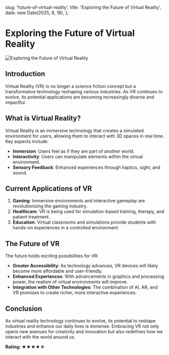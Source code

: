   slug: 'future-of-virtual-reality',
  title: 'Exploring the Future of Virtual Reality',
  date: new Date(2025, 8, 18),
};

# Exploring the Future of Virtual Reality

![Exploring the Future of Virtual Reality](/img1.jpg)

## **Introduction**

Virtual Reality (VR) is no longer a science fiction concept but a transformative technology reshaping various industries. As VR continues to evolve, its potential applications are becoming increasingly diverse and impactful.

## **What is Virtual Reality?**

Virtual Reality is an immersive technology that creates a simulated environment for users, allowing them to interact with 3D spaces in real time. Key aspects include:
- **Immersion**: Users feel as if they are part of another world.
- **Interactivity**: Users can manipulate elements within the virtual environment.
- **Sensory Feedback**: Enhanced experiences through haptics, sight, and sound.

## **Current Applications of VR**

1. **Gaming**: Immersive environments and interactive gameplay are revolutionizing the gaming industry.
2. **Healthcare**: VR is being used for simulation-based training, therapy, and patient treatment.
3. **Education**: Virtual classrooms and simulations provide students with hands-on experiences in a controlled environment.

## **The Future of VR**

The future holds exciting possibilities for VR:
- **Greater Accessibility**: As technology advances, VR devices will likely become more affordable and user-friendly.
- **Enhanced Experiences**: With advancements in graphics and processing power, the realism of virtual environments will improve.
- **Integration with Other Technologies**: The combination of AI, AR, and VR promises to create richer, more interactive experiences.

## **Conclusion**

As virtual reality technology continues to evolve, its potential to reshape industries and enhance our daily lives is immense. Embracing VR not only opens new avenues for creativity and innovation but also redefines how we interact with the world around us.

**Rating: ★★★★☆**
